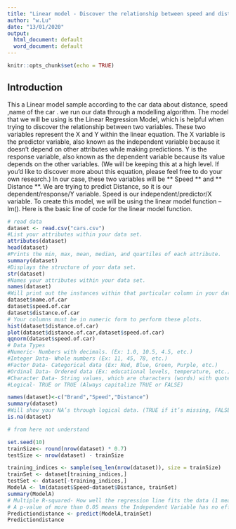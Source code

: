 ```yaml
---
title: "Linear model - Discover the relationship between speed and distance"
author: "w.Lu"
date: "13/01/2020"
output:
  html_document: default
  word_document: default
---
```


```r
knitr::opts_chunk$set(echo = TRUE)
```

## Introduction 

This a Linear model sample according to the car data about distance, speed ,name of the car .
we run our data through a modelling algorithm. The model that we will be using is the Linear Regression Model, which is helpful when trying to discover the relationship between two variables. These two variables represent the X and Y within the linear equation. The X variable is the predictor variable, also known as the independent variable because it doesn’t depend on other attributes while making predictions. Y is the response variable, also known as the dependent variable because its value depends on the other variables.  (We will be keeping this at a high level. If you’d like to discover more about this equation, please feeI free to do your own research.) In our case, these two variables will be ** Speed ** and ** Distance **. We are trying to predict Distance, so it is our dependent/response/Y variable. Speed is our independent/predictor/X variable.
To create this model, we will be using the linear model function – lm(). Here is the basic line of code for the linear model function.

```r
# read data
dataset <- read.csv("cars.csv")
#List your attributes within your data set.
attributes(dataset)
head(dataset)
#Prints the min, max, mean, median, and quartiles of each attribute.
summary(dataset)
#Displays the structure of your data set.
str(dataset)
#Names your attributes within your data set.
names(dataset)
#Will print out the instances within that particular column in your data set.
dataset$name.of.car
dataset$speed.of.car
dataset$distance.of.car
# Your columns must be in numeric form to perform these plots.
hist(dataset$distance.of.car)
plot(dataset$distance.of.car,dataset$speed.of.car)
qqnorm(dataset$speed.of.car)
# Data Types
#Numeric- Numbers with decimals. (Ex: 1.0, 10.5, 4.5, etc.)
#Integer Data- Whole numbers (Ex: 11, 45, 78, etc.)
#Factor Data- Categorical data (Ex: Red, Blue, Green, Purple, etc.)
#Ordinal Data- Ordered data (Ex: educational levels, temperature, etc.)
#Character Data- String values, which are characters (words) with quotes around them. (Ex: "Red", "Blue", "Green", "Purple", etc.)
#Logical- TRUE or TRUE (Always capitalize TRUE or FALSE)

names(dataset)<-c("Brand","Speed","Distance") 
summary(dataset)
#Will show your NA’s through logical data. (TRUE if it’s missing, FALSE if it’s not.)
is.na(dataset) 

# from here not understand 

set.seed(10)
trainSize<- round(nrow(dataset) * 0.7)
testSize <- nrow(dataset) - trainSize

training_indices <- sample(seq_len(nrow(dataset)), size = trainSize)
trainSet <- dataset[training_indices,]
testSet <- dataset[-training_indices,] 
ModelA <- lm(dataset$Speed~dataset$Distance, trainSet)
summary(ModelA)
# Multiple R-squared- How well the regression line fits the data (1 means it’s a perfect fit).
# A p-value of more than 0.05 means the Independent Variable has no effect on the Dependent Variable; less than 0.05 means the relationship is statistically significant.
Predictiondistance <- predict(ModelA,trainSet)
Predictiondistance
```


